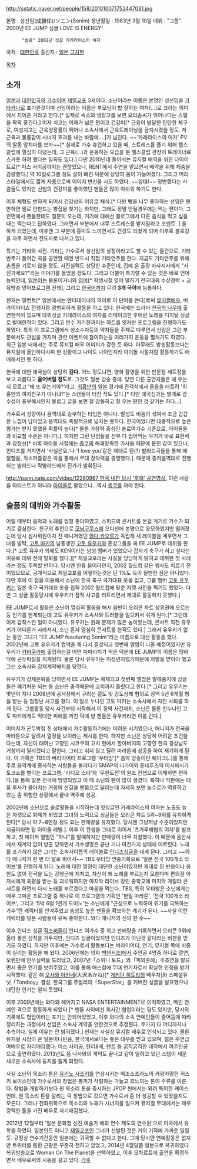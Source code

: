 http://sstatic.naver.net/people/158/201010071752447031.jpg

본명 : 성선임(成膳任)/ソニン(Sonim)
생년월일 : 1983년 3월 10일
데뷔 : "그룹" 2000년 EE JUMP 싱글 LOVE IS ENERGY!
       "솔로" 2002년 싱글 카레라이스의 여자
국적 : [[대한민국]]
출신지 : [[일본]] [[고치]]현

[[목차]]
== 소개 ==
[[일본]]과 [[대한민국]]의 [[가수]]이며 [[재일교포]] 3세이다. 소닌이라는 이름은 본명인 성선임을 [[가타카나]]로 표기한것이며 선임이라는 이름은 부모님이 밥 잘하는 여자(...)로 크라는 의미에서 지어준 거라고 한다.[* 실제로 숙소의 냉장고를 보면 요리솜씨가 뛰어나다는 스멜을 팍팍 풍긴다.] 여자 치고는 어깨가 넒은 편이고 건강미[* 근육이 발달한 탄탄한 체구로, 여성치고는 근육성장률이 뛰어나 소속사에서 근육트레이닝을 금지시켰을 정도. 저 근육과 볼륨감이 시너지 효과를 내는 바람에….]가 넘친다. ~~'카레라이스의 여자' PV의 알몸 앞치마를 보자~~[* 실제로 가수 휴업하고 있을 때, 스트레스를 풀기 위해 헬스클럽에 열심히 다녔는데, 그 근육(…)과 운동하는 모습을 본 헬스클럽 관장이 트레이너로 스카웃 하려 했다는 일화도 있다.] 다만 2010년대 들어서는 뮤지컬 배역을 위한 다이어트로[* 미스 사이공까지는 괜찮았으나, RENT에서 주연을 맡으면서 배역을 위해 체중을 감량했다.] 약 10킬로그램 정도 살이 빠진 덕분에 상당히 몸이 가늘어졌다. 그리고 머리스타일에서도 짧게 자름으로써 이미지 변신을 시도 하였다. ~~앙대!~~
정변했다는 사람들도 있지만 선임의 건강미를 좋아했던 팬들은 많이 아쉬워 하기도 한다.

이후 체형도 변하게 되어서 건강상의 이유로 채식.[* 다만 빵을 너무 좋아하는 선임은 왠만하면 밀로 안만드는 빵집을 찾기는 하지만, 그래도 정말 안될경우에는 먹는 편이다. 그런면에서 팬들한테도 질문이 오는데, 거기에 대해선 블로그에서  다른 음식을 먹고 싶을때는 먹는다고 답하였다. 그러면서 부분에서 너무 스트레스를 받지말라고 코멘트. ] 을 하게 되었는데, 이후엔 그 부분에 흥미도 느끼면서도 건강도 되찾게 되어 이후로 블로깅을 자주 하면서 전도사로 나서고 있다.

특기는 기타와 사진. 기타는 가수로서 성선임의 상징이라고도 할 수 있는 물건으로, 기타반주가 들어간 곡을 공연할 때엔 반드시 직접 기타연주를 한다. 지금도 기타연주를 위해 손톱을 기르지 않을 정도. 사진실력도 상당한 수준인데, 집에 온 출장 마사지사에게 "사진가세요?"라는 이야기를 들었을 정도다. 그리고 더불어 특기랄 수 있는 것은 바로 언어능력인데, [[일본어]]는 물론이거니와 [[영어]][* 학생시절 영어 말하기 전국대회 수상경력 + 교육방송 영어프로그램 진행], 그리고 [[한국어]]까지 무려 '''3개 국어'''에 능통하다.

현재는 탤런트[* 일본에서는 엔터테이너의 의미로 이 단어를 쓴다]로써 [[뮤지컬]]배우, 버라이어티쇼 진행자등 광범위하게 활동을 하고 있다. 한국에는 드라마 [[천국의 나무]]에 출연한적이 있으며 데뷔싱글 카레라이스의 여자를 리메이크한 후애란 노래를 디지털 싱글로 발매한적이 있다. 그리고 연수 가기전까지는 하트를 잇자란 프로그램을 진행하기도 하였다. 특히 이 프로그램에서 성소수자등의 약자들을 주제로 다루면서 선임은 그런 부분에서도 관심을 가지며 관련 이벤트에 참여하는등 여러가지 운동을 펼치기도 하였다. 최근 일본 내에서는 주로 뮤지컬 배우 이미지가 강한 듯 하다. 아무래도 방송활동보다는 뮤지컬에 올인하다시피 한 상황이고 나이도 나이인지라 아이돌 시절처럼 활동하기도 애매해서인 듯 하다. 

한국에 대한 애국심이 상당히 '''깊다.''' 어느 정도냐면, 영화 촬영을 위한 판문점 세트장을 보고 괴롭다고 '''울어버릴 정도'''로. 그것도 일본 방송 중에. 당연 다른 출연자들은 왜 우는지 모르고 '왜 또 우는거야?'라고. [[최홍만]]의 일본 경기때 관객석에서 울음을 터트려 '최홍만의 여자친구가 아니냐?'는 스캔들이 터진 적도 있다.[* 다만 애국심과는 별개로 감수성이 풍부해서인지 블로그 글을 보면 잘 감동하고 잘 우는 편인 것 같기는 하다...]

가수로서 성량이나 음역대로 승부하는 타입은 아니다. 발성도 비음이 섞여서 조금 갑갑한 느낌이 남아있고 음역대도 폭발적으로 넓지는 못하다. 한국이었다면 대중적으로 높은 평가는 받지 못했을 확률이 높다[* 물론 가창력 중심인 솔로여가수 기준으로, 아이돌들과 비교할 수준은 아니다.]. 하지만 그런 단점들을 전부 다 씹어먹는 무기가 바로 표현력과 감정선[* 비록 아이돌 시절에는 [[층쿠]]의 해괘망측한 가사들 때문에 뭍힌 감이 있으나, 인디즈를 거치면서 '사실은요.'나 'I love you'같은 제대로 된(?) 발라드곡들을 통해 애절함을, 직소퍼즐같은 락을 통해서 무대 장악력을 증명했다.]. 때문에 중저음역대로 진행되는 발라드나 락발라드에서 진가가 발휘된다. 

[[http://pann.nate.com/video/12260967 한국 내한 당시 '후애' 공연영상.]] 이런 사람을 아티스트가 아니라 [[아이돌]]로 팔았으니…역시 [[층쿠]]를 까야 한다.

== 슬픔의 데뷔와 가수활동 ==
어릴 때부터 음악과 노래를 엄청 좋아하였고, 스피드의 콘서트를 본걸 계기로 가수가 되기로 결심한다.  친구의 추천으로 [[모닝구무스메]] 오디션에 본명으로 응모하였지만 떨어졌는데 당시 심사위원이자 전 매니저였던 [[와다 카오루]]가 독립해 새 레이블을 세우면서 그녀를 발탁, [[고토 마키]]의 남동생인 [[고토 유우키]]와 혼성그룹을 짜 EE JUMP로 데뷔를 한다.[* 고토 유우키 외에도 KEN이라는 남성 멤버가 있었으나 갑자기 축구가 하고 싶다는 이유로 데뷔 전에 탈퇴를 했다.][* 재일교포라는 사실을 당당하게 밝히고 데뷔한 첫 사례라는 점도 주목할 만하다. 당시엔 한류 붐이라던지, 2002 월드컵 같은 행사도 치르기 전이었으므로, 공개적으로 제일교포를 어필하는것은 단 1%도 득이 될만한 점은 아니었다. 다만 후에 이 점을 이용해서 소닌이 한국 축구 국가대표 옷을 입고, 그룹 멤버 [[고토 유우키]]는 일본 축구 국가대표 옷을 입혀 2002 월드컵에 맞춘 쟈켓 사진을 찍기도 했었다. 다만 그 싱글 활동당시에 유우키가 잠적 사고를 터트리면서 제대로 활동하지 못했다.] 

EE JUMP로서 활동은 소닌이 열심히 활동을 해서 음반이 오리콘 차트 상위권에 오르는 등 인기를 얻게되는데 고토 유우키가 소속사와 트러블을 일으켜서 쉬게 된다.[* 그런데 이게 갑작스런 일이 아니었다. 유우키는 원래 문제가 많은 놈이었는데, 콘서트 직전 유우키가 어디론가 사라져서, 소닌 혼자 열심히 콘서트를 한적도 있다.] 그래서 유우키가 없는 동안 그녀가 "EE JUMP feauturing Sonim"라는 이름으로 대신 활동을 했다. 2002년에 고토 유우키가 컴백을 해 다시 결성되고 첫번째 앨범이 나올 예정이였지만 유우키가 [[캬바쿠라]]에 출입하는걸 어떤 파파라치가 찍은 덕분에 EE JUMP의 이름은 땅바닥에 곤두박질을 치게된다. 물론 당시 유우키는 미성년자였기때문에 처벌을 받아야 했고 그는 소속사와 강제계약해지를 당한다.

유우키가 강제은퇴를 당하면서 EE JUMP는 해체되고 첫번째 앨범은 발매중지에 싱글들은 폐기처분 되는 등 소닌은 충격때문에 코피까지 흘렸다고 한다.[* 그리고 유우키는 몇년이 지나 2008년에 공사장에서 구리선 절도 및 강도상해 혐의로 징역 5년 6개월 형을 받는 등 엄청난 사고를 쳤다. 이 일로 누나인 고토 마키는 소속사에서 자진 사퇴를 하게 된다. 그룹활동 당시 사건부터 시작해서 이 징역 사건까지, 소닌은 물론 친누나인 고토 마키에게도 막대한 피해를 끼친 덕에 양 팬들은 유우키라면 이를 간다.]

이미지가 곤두박질 친 상태에서 가수활동하기에는 어려운 시기였으나, 매니저가 전국을 마라톤으로 달려서 열정을 보이라는 제시를 한다. 하지만 소닌은 상당히 어려운 조건을 다는데, 자신이 태어난 고향인 시코쿠의 고치 현에서 할아버지의 고향인 한국 경상남도 거창까지 달리겠다고 말한다. 그리고 쉬지 않고 달려 마라톤에 성공을 하여 재기하게 된다. 이 기획은 TBS의 버라이어티 프로그램 '우타방'[* 음악 방송이란 훼이크(..)를 통해 주로 음악계에 종사하는 사람들을 불러다가 SMAP의 나가이와 톤네루즈의 이시바시가 토크쇼를 벌이는 프로그램. '라디오 스타'와 '무한도전'의 원조 컨셉으로 이해하면 편하다.]을 통해 일본 전국에 방영되었고 이 때 소닌의 팬이 많이 생겼다. 특히나 막판에는 태풍 루사가 몰아치는 거창의 산길을 맨몸으로 달리는데 자세히 보면 농수로가 역류하고 있는 좀 위험한 상황에서 끝내 역주에 성공.

2002년에 소닌으로 솔로활동을 시작하는데 첫싱글인 카레라이스의 여자는 노출도 높은 자켓으로 화제가 되었고 그녀의 노력으로 싱글들은 오리콘 차트 5위~9위를 유지하게된다[* 당시 약 7~8만장 정도 되는 판매량을 유지했다. 당시엔 그냥저냥 수준이었지만 지금이라면 탑 아이돌 레벨.]. 이후 이 컨셉을 그대로 이어서 '츠가루해협의 여자'를 발표하고, 첫 메이저 앨범인 "하나"를 발매하지만 판매량이 너무 처참했다. 이 때문에 음반사에서 재계약 없이 방출 당하면서 가수생명은 끝난 거나 마찬가지 상태에 이르렀다. 노래를 포기하지 않은 그녀는 소속사이름의 레이블로 [[인디즈]]싱글을 내게 된다. 그리고 ~~와다 매니저가 한 번 더 발로 뛰어서~~ TBS 우타방 연중기획으로 '일본 전국 100개소 라이브'를 진행하게 된다. 노래에 대한 열정이 대단한 소닌이였지만 제대로 된 반응이나 응원도 없이 전국을 도는 강행군에 지치고, 자신이 왜 노래를 부르는지 모른다며 편의점 아저씨에게 혹평을 받는 등 괴로워하지만 마지막 라이브 장인 중학교에 마지막 게릴라 콘서트를 하면서 다시 노래를 부르겠다고 마음을 먹는다. TBS, 특히 우타방은 소닌에게는 매우 고마운 프로그램 중 하나로 이 프로그램의 기획인 '한일 마라톤', '전국 100개소 라이브', 그리고 '5박 6일 1천개 도미노'는 소닌에게 "근성으로 노력하여 위기를 극복하는 가수"란 캐릭터를 안겨주었고 충성도 높은 팬들을 확보하는 계기가 된다. ~~사실 이런 캐릭터를 일본 사람들이 유독 좋아한다. 와다 매니저의 신의 한 수~~

이후 인디즈 싱글 [[직소퍼즐]]이 인디즈 여가수 중 최고 판매량을 기록하면서 오리콘 9위에 올라 좋은 성적을 거두지만, 인디즈 싱글이었지만 인디즈가 아닌것 같다라는 비판을 받기도 하였다. 하지만 이후에는 가수로서 활동보다는 버라이어티, 연기, 뮤지컬 쪽에 비중이 실리는 활동을 해 왔다. 2006년에는 영화 [[백댄서즈!]]에서 주인공 4명중 하나로 열연, 오랜만에 안무실력을 드러냈고, 2007년「스위니 토드」와「피의혼례」주조연을 맡으면서 좋은 연기를 보여주었고, 이를 통해 매스컴에 무대 연기자로서 확실한 인정을 받기 시작했다. 같은 해 [[오사와 아카네]](大沢あかね)[* [[게키단 히토리]]의 배우자]와 스페셜유닛「Tomboy」결성, 한국그룹 쥬얼리의「SuperStar」를 커버한 싱글을 발표했으나 대단한 인기는 얻지 못했다. 

이후 2009년에는 와다와 헤어지고 NASA ENTERTAINMENT로 이적하였고, 메인 연예인 격으로 활동하게 되었다.[* 팬들 사이에선  회사간 협업이라는 말도 있지만, 당시의 기록에도 협업이라는 표기는 안되어있었고, 이후 와다의 소속 연예인들이 줄어듬에 따라 정리하는 과정에서 선임은 소속사 계약을 안한것으로 추정된다. 두가지 다 어디까지나 추측이다. 실제 이유는 안 밝혀졌다.] 현재는 사실상 뮤지컬 배우로 인식되고 있다. 물론 뮤지컬 시장이 큰 일본이니만큼, 한국에서보다는 좋은 대우를 받고 있으며, 젊은 주연급 여배우로 자리매김했다. 미스 사이공, 헨리8세, 렌트 등 굵직굵직한 대작에서 여주인공으로 출연하였다. 2013년도 쯤 나사와의 계약도 끝나고 같이 일하고 있던 스탭이 세운 새로운 소속사에 둥지를 틀게 되었다.

사실 소닌의 목소리 톤은 [[유키노 사츠키]]를 연상시키는 메조소프라노의 카랑카랑한 허스키 보이스인데 가수로서의 창법은 뽕끼가 작렬하는 가늘고 흐느끼는 톤이 주류를 이룬다. 창법을 개발하기보다 원 목소리 톤을 중시하는 JPOP 씬에서는 외려 특이한 케이스인데, 원 목소리 톤을 살리는 락 창법으로 갔으면 가수로서 좀 더 성공할 수 있었을지도 모른다. 그러나 전화위복으로 목소리와 노래가 시너지를 일으켜 뮤지컬 무대에서는 매우 강력한 툴을 가진 배우로 자기매김했다.

2012년 12월부터 '일본 문화청 신진 예술가 해외 연수 제도의 연수원'으로 미국에서 유학을 하였다. 일본인도 아니고 [[재일교포]]인 그녀가 선발된 것은 거의 기적에 가까운 일일 듯. 규정상 연수기간동안 일본에는 귀국할 수 없다고 한다. 그때 당시엔 연예활동은 없지만 트위터를 통한 근황은 꾸준히 전하고 있었고, 2014년 4월달쯤 일본으로 복귀하였다. 복귀방송으로 Woman On The Planet을 선택하였고, 이후 모차르트에 출연을 확정하면서 배우로써의 시동을 걸고 있다.
[[각주]]
